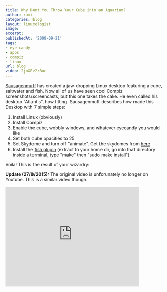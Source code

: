 ```yaml
---
title: Why Dont You Throw Your Cube into an Aquarium?
author: rami
categories: blog
layout: linuxologist
image:
excerpt:
publishedAt: '2008-09-21'
tags:
- eye-candy
- apps
- compiz
- linux
url: blog
video: 2joXFz2rBuc
---
```


[Sausagenmuff](http://www.youtube.com/user/sausagenmuff) has created a jaw-dropping Linux desktop featuring a cube, saltwater and fish. Now all of us have seen cool Compiz screenshots/screencasts, but this one takes the cake. He even called his desktop "Atlantis", how fitting. Sausagenmuff describes how made this Desktop with 7 simple steps:

1. Install Linux (obviously)
2. Install Compiz
3. Enable the cube, wobbly windows, and whatever eyecandy you would like
4. Set both cube opacities to 25
5. Set Skydome and turn off "animate". Get the skydomes from [here](http://www.PearFilms.com/Skydomes.tar.gz)
6. Install the [fish plugin](http://gitweb.compiz-fusion.org/?p=fusion/plugins/atlantis;a=snapshot;h=d3e913e8fd1da7ad77beedc364cdea582a6f730e;sf=tgz) (extract to your home dir, go into that directory inside a terminal, type "make" then "sudo make install")

Voila! This is the result of your wizardry:

**Update (27/8/2015):** The original video is unforunately no longer on Youtube. This is a similar video though.

<iframe width="420" height="315" src="https://www.youtube-nocookie.com/embed/2joXFz2rBuc?rel=0&amp;controls=0&amp;showinfo=0" frameborder="0" allowfullscreen></iframe>
